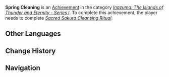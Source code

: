 {{Achievement Infobox
|title        = 
|id           = 80088
|order id     = 8009
|category     = Inazuma: The Islands of Thunder and Eternity - Series I
|description  = Complete the [[Sacred Sakura Cleansing Ritual]].
|requirements = 
|primogems    = 10
|tracking     = 
|topic        = 
}}
'''Spring Cleaning''' is an [[Achievement]] in the category ''[[Inazuma: The Islands of Thunder and Eternity - Series I]]''. To complete this achievement, the player needs to complete ''[[Sacred Sakura Cleansing Ritual]]''.
<!--
==Trivia==

==Video Guides==
{{EVT
|video1   = 
|caption1 = 
}}
-->
==Other Languages==
{{Other Languages
|en      = Spring Cleaning
|zhs     = 异人祓行芝居
|zhs_rm  = Yì Rén Fú Xíng Zhījū
|zht     = 異人祓行芝居
|zht_rm  = Yì Rén Fú Xíng Zhījū
|zh_tl   = 
|ja      = 異邦人祓い芝居
|ja_rm   = Ihoujin Harai Shibai
|ja_tl   = Foreigner Purification Play
|ko      = 외부인 불제 작전
|ko_rm   = Oebuin Bulje Jakjeon
|ko_tl   = Foreigner Purification Operation
|es      = Ceremonia de bienvenida
|es_tl   = 
|fr      = Nettoyage de printemps
|fr_tl   = Spring Cleaning
|ru      = Торжественная встреча
|ru_tl   = 
|th      = พิธีคนต่างแดน
|th_rm   = 
|th_tl   = 
|vi      = Buổi Tiệc Ngoại Quốc
|vi_tl   = 
|de      = Willkommensfeier
|de_tl   = Welcome Party
|id      = Pemurnian Musim Semi
|id_tl   = Spring Purification
|pt      = Festa de Boas-Vindas
|pt_tl   = 
}}

==Change History==
{{Change History|2.0}}
<!--
==References==
{{Reflist}}
-->
==Navigation==
{{Achievement Navbox|Inazuma: The Islands of Thunder and Eternity - Series I}}